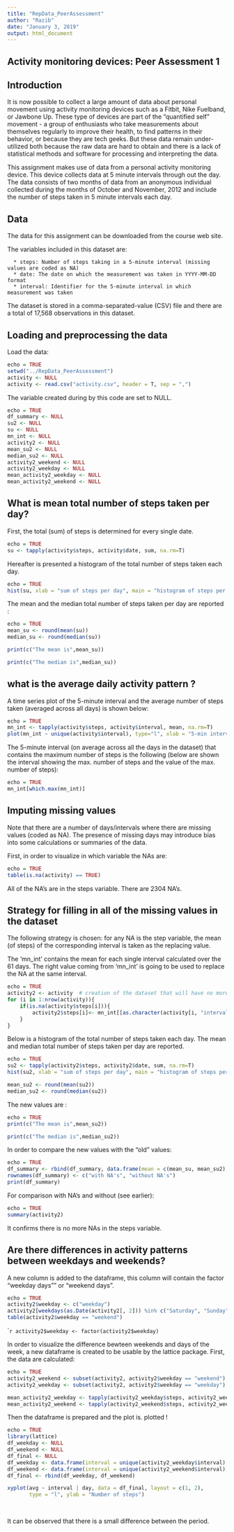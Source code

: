 ```yaml
---
title: "RepData_PeerAssessment"
author: "Razib"
date: "January 3, 2019"
output: html_document
---
```


## Activity monitoring devices: Peer Assessment 1
## Introduction
It is now possible to collect a large amount of data about personal movement using activity monitoring devices such as a Fitbit, Nike Fuelband, or Jawbone Up. These type of devices are part of the "quantified self" movement - a group of enthusiasts who take measurements about themselves regularly to improve their health, to find patterns in their behavior, or because they are tech geeks. But these data remain under-utilized both because the raw data are hard to obtain and there is a lack of statistical methods and software for processing and interpreting the data.

This assignment makes use of data from a personal activity monitoring device. This device collects data at 5 minute intervals through out the day. The data consists of two months of data from an anonymous individual collected during the months of October and November, 2012 and include the number of steps taken in 5 minute intervals each day.

## Data
The data for this assignment can be downloaded from the course web site.

The variables included in this dataset are:

      * steps: Number of steps taking in a 5-minute interval (missing values are coded as NA)
      * date: The date on which the measurement was taken in YYYY-MM-DD format
      * interval: Identifier for the 5-minute interval in which measurement was taken

The dataset is stored in a comma-separated-value (CSV) file and there are a total of 17,568 observations in this dataset.

## Loading and preprocessing the data

Load the data:

```r
echo = TRUE
setwd("../RepData_PeerAssessment")
activity <- NULL
activity <- read.csv("activity.csv", header = T, sep = ",")
```
The variable created during by this code are set to NULL.

```r
echo = TRUE
df_summary <- NULL
su2 <- NULL
su <- NULL
mn_int <- NULL
activity2 <- NULL
mean_su2 <- NULL
median_su2 <- NULL
activity2_weekend <- NULL
activity2_weekday <- NULL
mean_activity2_weekday <- NULL
mean_activity2_weekend <- NULL
```

## What is mean total number of steps taken per day?
First, the total (sum) of steps is determined for every single date.

```r
echo = TRUE
su <- tapply(activity$steps, activity$date, sum, na.rm=T)
```


Hereafter is presented a histogram of the total number of steps taken each day.

```r
echo = TRUE
hist(su, xlab = "sum of steps per day", main = "histogram of steps per day")
```



The mean and the median total number of steps taken per day are reported :

```r
echo = TRUE
mean_su <- round(mean(su))
median_su <- round(median(su))

print(c("The mean is",mean_su))
```

```r
print(c("The median is",median_su))
```

## what is the average daily activity pattern ?
A time series plot of the 5-minute interval and the average number of steps taken (averaged across all days) is shown below:

```r
echo = TRUE
mn_int <- tapply(activity$steps, activity$interval, mean, na.rm=T)
plot(mn_int ~ unique(activity$interval), type="l", xlab = "5-min interval")
```

The 5-minute interval (on average across all the days in the dataset) that contains the maximum number of steps is the following (below are shown the interval showing the max. number of steps and the value of the max. number of steps):

```r
echo = TRUE
mn_int[which.max(mn_int)]
```

## Imputing missing values
Note that there are a number of days/intervals where there are missing values (coded as NA). The presence of missing days may introduce bias into some calculations or summaries of the data.

First, in order to visualize in which variable the NAs are:

```r
echo = TRUE
table(is.na(activity) == TRUE)
```

All of the NA's are in the steps variable. There are 2304 NA's.

## Strategy for filling in all of the missing values in the dataset
The following strategy is chosen: for any NA is the step variable, the mean (of steps) of the corresponding interval is taken as the replacing value.

The 'mn_int' contains the mean for each single interval calculated over the 61 days. The right value coming from 'mn_int' is going to be used to replace the NA at the same interval.

```r
echo = TRUE
activity2 <- activity  # creation of the dataset that will have no more NAs
for (i in 1:nrow(activity)){
    if(is.na(activity$steps[i])){
        activity2$steps[i]<- mn_int[[as.character(activity[i, "interval"])]]
    }
}
```

Below is a histogram of the total number of steps taken each day. The mean and median total number of steps taken per day are reported.

```r
echo = TRUE
su2 <- tapply(activity2$steps, activity2$date, sum, na.rm=T)
hist(su2, xlab = "sum of steps per day", main = "histogram of steps per day")
```

```r
mean_su2 <- round(mean(su2))
median_su2 <- round(median(su2))
```

The new values are :

```r
echo = TRUE
print(c("The mean is",mean_su2))
```

```r
print(c("The median is",median_su2))
```


In order to compare the new values with the "old" values:

```r
echo = TRUE
df_summary <- rbind(df_summary, data.frame(mean = c(mean_su, mean_su2), median = c(median_su, median_su2)))
rownames(df_summary) <- c("with NA's", "without NA's")
print(df_summary)
```


For comparison with NA's and without (see earlier):
```r
echo = TRUE
summary(activity2)
```

It confirms there is no more NAs in the steps variable.

## Are there differences in activity patterns between weekdays and weekends?
A new column is added to the dataframe, this column will contain the factor "weekday days"" or "weekend days".

```r
echo = TRUE
activity2$weekday <- c("weekday")
activity2[weekdays(as.Date(activity2[, 2])) %in% c("Saturday", "Sunday", "samedi", "dimanche", "saturday", "sunday", "Samedi", "Dimanche"), ][4] <- c("weekend")
table(activity2$weekday == "weekend")
```

````r
activity2$weekday <- factor(activity2$weekday)
```

In order to visualize the difference bewteen weekends and days of the week, a new dataframe is created to be usable by the lattice package. First, the data are calculated:

```r
echo = TRUE
activity2_weekend <- subset(activity2, activity2$weekday == "weekend")
activity2_weekday <- subset(activity2, activity2$weekday == "weekday")

mean_activity2_weekday <- tapply(activity2_weekday$steps, activity2_weekday$interval, mean)
mean_activity2_weekend <- tapply(activity2_weekend$steps, activity2_weekend$interval, mean)
```

Then the dataframe is prepared and the plot is. plotted !

```r
echo = TRUE
library(lattice)
df_weekday <- NULL
df_weekend <- NULL
df_final <- NULL
df_weekday <- data.frame(interval = unique(activity2_weekday$interval), avg = as.numeric(mean_activity2_weekday), day = rep("weekday", length(mean_activity2_weekday)))
df_weekend <- data.frame(interval = unique(activity2_weekend$interval), avg = as.numeric(mean_activity2_weekend), day = rep("weekend", length(mean_activity2_weekend)))
df_final <- rbind(df_weekday, df_weekend)

xyplot(avg ~ interval | day, data = df_final, layout = c(1, 2), 
       type = "l", ylab = "Number of steps")
       
       
```

It can be observed that there is a small difference between the period.